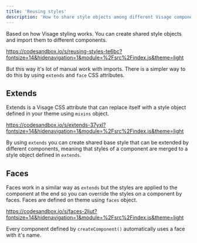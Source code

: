 ```yaml
---
title: 'Reusing styles'
description: 'How to share style objects among different Visage components.'
---
```


Based on how Visage styling works. You can create shared style objects and import them to different components.

https://codesandbox.io/s/reusing-styles-te6bc?fontsize=14&hidenavigation=1&module=%2Fsrc%2Findex.js&theme=light

But this way it&apos;s lot of manual work with imports. There is a simpler way to do this by using `extends` and `face` CSS attributes.

## Extends

Extends is a Visage CSS attribute that can replace itself with a style object defined in your theme using `mixins` object.

https://codesandbox.io/s/extends-37yxl?fontsize=14&hidenavigation=1&module=%2Fsrc%2Findex.js&theme=light

By using `extends` you can create shared base style that can be extended by different components, meaning that styles of a component are merged to a style object defined in `extends`.

## Faces

Faces work in a similar way as `extends` but the styles are applied to the component at the end so you can override the styles on a component by faces. Faces are defined on theme using `faces` object.

https://codesandbox.io/s/faces-2ljut?fontsize=14&hidenavigation=1&module=%2Fsrc%2Findex.js&theme=light

<Message status="info">
  <span>
    Every component defined by <Code>createComponent()</Code> automatically uses
    a face with it&apos;s name.
  </span>
</Message>
